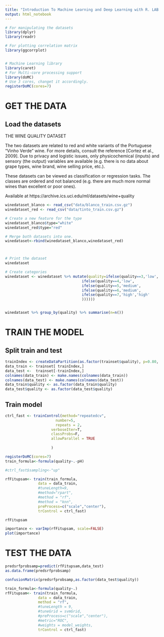 ```yaml
---
title: "Introduction To Machine Learning and Deep Learning with R. LAB 1. The Wine Quality dataset"
output: html_notebook
---
```


```r
# For manipulating the datasets
library(dplyr)
library(readr)

# For plotting correlation matrix
library(ggcorrplot)


# Machine Learning library
library(caret)
# For Multi-core processing support
library(doMC)
# Use 3 cores, changet it accordingly. 
registerDoMC(cores=7)

```
# GET THE DATA
## Load the datasets

THE WINE QUALITY DATASET

The two datasets are related to red and white variants of the Portuguese "Vinho Verde" wine. For more details, consult the reference [Cortez et al., 2009]. 
Due to privacy and logistic issues, only physicochemical (inputs) and sensory (the output) variables are available (e.g. there is no data about grape types, wine brand, wine selling price, etc.).

These datasets can be viewed as classification or regression tasks. The classes are ordered and not balanced (e.g. there are much more normal wines than excellent or poor ones).

Available at https://archive.ics.uci.edu/ml/datasets/wine+quality


```r
winedataset_blanco <- read_csv("data/blanco_train.csv.gz")
winedataset_red <- read_csv("data/tinto_train.csv.gz")

# Create a new feature for the type 
winedataset_blanco$type="white"
winedataset_red$type="red"

# Merge both datasets into one.
winedataset<-rbind(winedataset_blanco,winedataset_red)



# Print the dataset
winedataset

# Create categories
winedataset <- winedataset %>% mutate(quality=ifelse(quality==3,'low',
                                   ifelse(quality==4,'low',
                                   ifelse(quality==5,'medium',
                                   ifelse(quality==6,'medium',
                                   ifelse(quality==7,'high','high'
                                   ))))))


winedataset %>% group_by(quality) %>% summarise(n=n())
```

# TRAIN THE MODEL
## Split train and test
```r


trainIndex <- createDataPartition(as.factor(trainset$quality), p=0.80, list=FALSE)
data_train <- trainset[ trainIndex,]
data_test <-  trainset[-trainIndex,]
colnames(data_train) <- make.names(colnames(data_train))
colnames(data_test) <- make.names(colnames(data_test))
data_train$quality <- as.factor(data_train$quality)
data_test$quality <- as.factor(data_test$quality)

```

## Train model
```r

ctrl_fast <- trainControl(method="repeatedcv", 
                       number=5, 
                       repeats = 2,
                     verboseIter=T,
                     classProbs=F,
                     allowParallel = TRUE
                  
                     )  
```

```r
registerDoMC(cores=7)
train_formula<-formula(quality~.-pH)

#ctrl_fast$sampling<-"up"

rfFitupsam<- train(train_formula,
               data = data_train,
               #tuneLength=9,
               #method="rpart",
               #method = "rf",
               #method = "knn",
               preProcess=c("scale","center"),
               trControl = ctrl_fast)

rfFitupsam

```
```r
importance <- varImp(rfFitupsam, scale=FALSE)
plot(importance)
```

# TEST THE DATA
```r
predsrfprobsamp=predict(rfFitupsam,data_test)
as.data.frame(predsrfprobsamp)

confusionMatrix(predsrfprobsamp,as.factor(data_test$quality))
```


```r
train_formula<-formula(quality~.)
rfFitupsam<- train(train_formula,
               data = data_train,
               method = "rf",
               #tuneLength = 9,
               #tuneGrid = svmGrid,
               #preProcess=c("scale","center"),
               #metric="ROC",
               #weights = model_weights,
               trControl = ctrl_fast)
```




